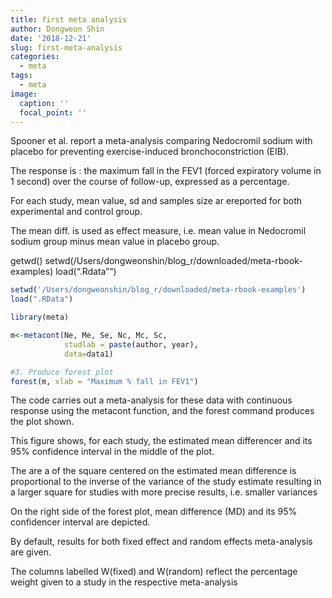 ```yaml
---
title: first meta analysis
author: Dongweon Shin
date: '2018-12-21'
slug: first-meta-analysis
categories:
  - meta
tags:
  - meta
image:
  caption: ''
  focal_point: ''
---
```


Spooner et al. report a meta-analysis comparing Nedocromil sodium with placebo
for preventing exercise-induced bronchoconstriction (EIB).

The response is :
the maximum fall in the FEV1 (forced expiratory volume in 1 second)
over the course of follow-up, expressed as a percentage.

For each study, mean value, sd and samples size ar ereported for both
experimental and control group.

The mean diff. is used as effect measure,
i.e. mean value in Nedocromil sodium group minus mean value in placebo group.

getwd()
setwd(/Users/dongweonshin/blog_r/downloaded/meta-rbook-examples)
load(".Rdata"")
```r

setwd('/Users/dongweonshin/blog_r/downloaded/meta-rbook-examples')
load(".RData")

library(meta)

m<-metacont(Ne, Me, Se, Nc, Mc, Sc,
            studlab = paste(author, year),
            data=data1)

#3. Produce forest plot
forest(m, xlab = "Maximum % fall in FEV1")


```

The code carries out a meta-analysis for these data with continuous response using the metacont function,
and the forest command produces the plot shown.

This figure shows, for each study, the estimated mean differencer and its 95% confidence interval in the middle of the plot.

The are a of the square centered on the estimated mean difference is proportional to the inverse of the variance of the study estimate resulting in a larger square for studies with more precise results,
i.e. smaller variances

On the right side of the forest plot, mean difference (MD) and its 95% confidencer interval are depicted.

By default, results for both fixed effect and random effects meta-analysis are given.

The columns labelled W(fixed) and W(random) reflect the percentage weight given to a study in the respective meta-analysis

